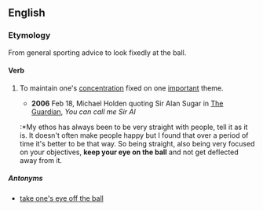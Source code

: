 ==English==
===Etymology===
From general sporting advice to look fixedly at the ball.
====Verb====
{{infl|en|verb|head=[[keep]] one's [[eye]] on the [[ball]]]]}}

# {{idiom}} To maintain one's [[concentration]] fixed on one [[important]] theme.
#*'''2006''' Feb 18,  Michael Holden quoting Sir Alan Sugar in [[w:The Guardian|The Guardian]], ''You can call me Sir Al''
#:*My ethos has always been to be very straight with people, tell it as it is. It doesn't often make people happy but I found that over a period of time it's better to be that way. So being straight, also being very focused on your objectives, '''keep your eye on the ball''' and not get deflected away from it.

=====Antonyms=====
*[[take one's eye off the ball]]